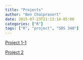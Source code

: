 ```yaml
---
title: "Projects"
author: "Ben Chaiprasert"
date: 2015-07-23T21:13:14-05:00
categories: ["R"]
tags: ["R", "project", "SDS 348"]
---
```


[Project 1-1](../../Project1-1)

[Project 2](../../Project2)
